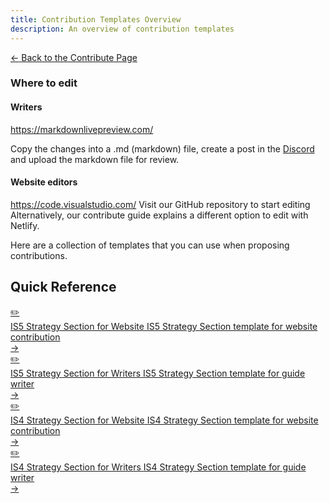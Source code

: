 ```yaml
---
title: Contribution Templates Overview
description: An overview of contribution templates
---
```


<div class="back-button-container">
  <a href="/contribute" class="back-button">
    <span class="back-arrow">←</span>
    <span class="back-text">Back to the Contribute Page</span>
  </a>
</div>


### Where to edit
#### Writers

https://markdownlivepreview.com/

Copy the changes into a .md (markdown) file, create a post in the [Discord](https://discord.gg/fqRBzQWVfK) and upload the markdown file for review.

#### Website editors

https://code.visualstudio.com/
Visit our GitHub repository to start editing
Alternatively, our contribute guide explains a different option to edit with Netlify.


Here are a collection of templates that you can use when proposing contributions.

## Quick Reference

<div class="is5-stage-analysis-website-button">
  <a href="/templates/is5-stage-analysis-website" class="guide-button">
    <div class="button-image">
      <div class="reference-icon">✏️</div>
    </div>
    <div class="button-content">
      <span class="button-title">IS5 Strategy Section for Website</span>
      <span class="button-subtitle">IS5 Strategy Section template for website contribution</span>
    </div>
    <div class="button-arrow">→</div>
  </a>
</div>
<div class="is5-stage-analysis-writer-button">
  <a href="/templates/is5-stage-analysis-writer" class="guide-button">
    <div class="button-image">
      <div class="reference-icon">✏️</div>
    </div>
    <div class="button-content">
      <span class="button-title">IS5 Strategy Section for Writers</span>
      <span class="button-subtitle">IS5 Strategy Section template for guide writer</span>
    </div>
    <div class="button-arrow">→</div>
  </a>
</div>
<div class="is4-stage-analysis-website-button">
  <a href="/templates/is4-stage-analysis-website" class="guide-button">
    <div class="button-image">
      <div class="reference-icon">✏️</div>
    </div>
    <div class="button-content">
      <span class="button-title">IS4 Strategy Section for Website</span>
      <span class="button-subtitle">IS4 Strategy Section template for website contribution</span>
    </div>
    <div class="button-arrow">→</div>
  </a>
</div>
<div class="is4-stage-analysis-writer-button">
  <a href="/templates/is4-stage-analysis-writer" class="guide-button">
    <div class="button-image">
      <div class="reference-icon">✏️</div>
    </div>
    <div class="button-content">
      <span class="button-title">IS4 Strategy Section for Writers</span>
      <span class="button-subtitle">IS4 Strategy Section template for guide writer</span>
    </div>
    <div class="button-arrow">→</div>
  </a>
</div>